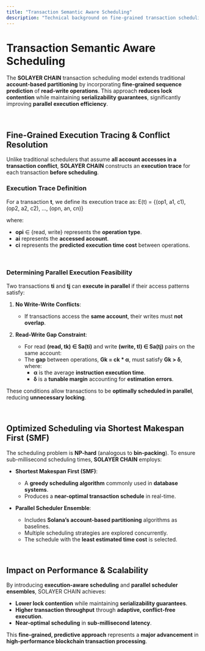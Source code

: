 ```yaml
---
title: "Transaction Semantic Aware Scheduling"
description: "Technical background on fine-grained transaction scheduling in SOLAYER CHAIN."
---
```


# Transaction Semantic Aware Scheduling

The **SOLAYER CHAIN** transaction scheduling model extends traditional **account-based partitioning** by incorporating **fine-grained sequence prediction** of **read-write operations**. This approach **reduces lock contention** while maintaining **serializability guarantees**, significantly improving **parallel execution efficiency**.

<br />

## **Fine-Grained Execution Tracing & Conflict Resolution**

Unlike traditional schedulers that assume **all account accesses in a transaction conflict**, **SOLAYER CHAIN** constructs an **execution trace** for each transaction **before scheduling**. 

### **Execution Trace Definition**  
For a transaction **t**, we define its execution trace as:
E(t) = {(op1, a1, c1), (op2, a2, c2), …, (opn, an, cn)}

where:
- **opi** ∈ {read, write} represents the **operation type**.
- **ai** represents the **accessed account**.
- **ci** represents the **predicted execution time cost** between operations.

<br />

### **Determining Parallel Execution Feasibility**  
Two transactions **ti** and **tj** can **execute in parallel** if their access patterns satisfy:

1. **No Write-Write Conflicts**:  
   - If transactions access the **same account**, their writes must **not overlap**.

2. **Read-Write Gap Constraint**:  
   - For read **(read, tk) ∈ Sa(ti)** and write **(write, tl) ∈ Sa(tj)** pairs on the same account:
   - The **gap** between operations, **Gk = ck * α**, must satisfy **Gk > δ**, where:
     - **α** is the average **instruction execution time**.
     - **δ** is a **tunable margin** accounting for **estimation errors**.

These conditions allow transactions to be **optimally scheduled in parallel**, reducing **unnecessary locking**.

<br />

## **Optimized Scheduling via Shortest Makespan First (SMF)**

The scheduling problem is **NP-hard** (analogous to **bin-packing**). To ensure sub-millisecond scheduling times, **SOLAYER CHAIN** employs:

- **Shortest Makespan First (SMF)**:  
  - A **greedy scheduling algorithm** commonly used in **database systems**.  
  - Produces a **near-optimal transaction schedule** in real-time.

- **Parallel Scheduler Ensemble**:  
  - Includes **Solana’s account-based partitioning** algorithms as baselines.  
  - Multiple scheduling strategies are explored concurrently.  
  - The schedule with the **least estimated time cost** is selected.

<br />

## **Impact on Performance & Scalability**

By introducing **execution-aware scheduling** and **parallel scheduler ensembles**, SOLAYER CHAIN achieves:
- **Lower lock contention** while maintaining **serializability guarantees**.
- **Higher transaction throughput** through **adaptive, conflict-free execution**.
- **Near-optimal scheduling** in **sub-millisecond latency**.

This **fine-grained, predictive approach** represents a **major advancement** in **high-performance blockchain transaction processing**.
